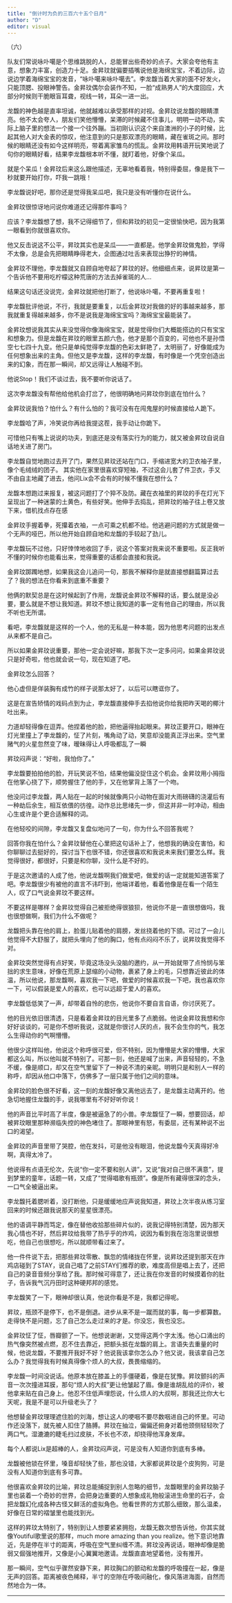 ```yaml
---
title: "倒计时为负的三百六十五个日月"
author: "D"
editor: visual
---
```


（六）

队友们常说咏卟噶是个思维跳脱的人，总能冒出些奇妙的点子。大家会夸他有主意，想象力丰富，创造力十足。金昇玟就偏要插嘴说他是海绵宝宝，不着边际，边说边学着海绵宝宝的发音，“咏卟噶来咏卟噶去”。李龙馥当着大家的面不好发火，只能顶腮、投眼神警告。金昇玟偶尔会装作不知，一脸“成熟男人”的大度回应，大部分时候则干脆眼盲耳聋，视线一转，耳朵一进一出。

龙馥的神色越是直率坦诚，他就越难以承受那样的对视。金昇玟说龙馥的眼睛漂亮。他不太会夸人，朋友们笑他懵懵，呆滞的时候藏不住事儿，明明一动不动，实际上脑子里的想法一个接一个往外蹦。当初刚认识这个来自澳洲的小子的时候，比起其他人对大金表的惊叹，他注意到的只是那双漂亮的眼睛，藏在雀斑之间。那时候的眼睛还没有如今这样明亮，带着离家雏鸟的慌乱。金昇玟用韩语开玩笑地说了句你的眼睛好看，结果李龙馥根本听不懂，就盯着他，好像个呆瓜。

就是个呆瓜！金昇玟后来这么跟他描述，无辜地看着我，特别得委屈，像是我下一秒就要开始打你，吓我一跳哦！

李龙馥说好吧，那你还是觉得我呆瓜吧，我只是没有听懂你在说什么。

金昇玟很惊讶地问说你难道还记得那件事吗？

应该？李龙馥想了想，我不记得细节了，但和昇玟的初见一定很愉快吧，因为我第一眼看到你就很喜欢你。

他又反击说这不公平，昇玟其实也是呆瓜——一直都是。他学金昇玟做鬼脸，学得不太像，总是会先把眼睛睁得老大，企图通过吐舌来表现出狰狞的神情。

金昇玟不理他，李龙馥就又自顾自地夸起了昇玟的好。他细细点来，说昇玟是第一个告诉他不要用吃柠檬这种荒唐的方法去掉雀斑的人...

结果这句话还没说完，金昇玟就把他打断了，他说咏卟噶，不要再重复啦！

李龙馥批评他说，不行，我就是要重复，以后金昇玟对我做的好的事越来越多，那我就重复得越来越多，你不是说我是海绵宝宝吗？海绵宝宝最能装了。

金昇玟想说我其实从来没觉得你像海绵宝宝，就是觉得你们大概能搭边的只有宝宝和想象力。但是龙馥在昇玟的眼里五颜六色，他才是那个百变的，可他也不是孙悟空七七四十九变。他只是单纯觉得李龙馥的色彩太鲜艳了，太明丽了，好像能成为任何想象出来的主角。但他又是李龙馥，这样的李龙馥，有时像是一个凭空创造出来的幻象，而在那一瞬间，却又远得让人触碰不到。

他说Stop！我们不谈过去，我不要听你说话了。

这次李龙馥没有帮他给他机会打岔了，他很明确地问昇玟你到底在怕什么？

金昇玟说我怕？怕什么？有什么怕的？我可没有在闯鬼屋的时候直接给人跪下。

李龙馥哈了声，冷笑说你再给我提这茬，我手动让你跪下。

可惜他只有嘴上说说的功夫，到底还是没有落实行为的能力，就又被金昇玟自说自话地关进了房门。

李龙馥自觉地跑过去开了门，果然见昇玟还站在门口，手缩进宽大的卫衣袖子里，像个毛绒绒的团子。
其实他在家里很喜欢穿短袖，不过这会儿套了件卫衣，手又不由自主地藏了进去，他问Lix会不会有的时候不懂我在想什么？

龙馥本想跑过来报复，被这问题打了个猝不及防。藏在衣袖里的昇玟的手在灯光下呈现出了一种迷蒙的土黄色，有些好笑。他伸手去捣乱，把昇玟的袖子往上卷又放下来，借机找点存在感

金昇玟手握着拳，死攥着衣袖，一点可乘之机都不给。他逃避问题的方式就是做一个无声的哑巴，所以他开始自顾自地和龙馥的手较起了劲儿。

李龙馥玩不过他，只好悻悻地收回了手，说这个答案对我来说不重要啦。反正我听不懂的时候你也能看出来，觉得重要的话都会直接和我说。

金昇玟踯躅地想，如果我这会儿追问一句，那我不解释你是就直接想翻篇算过去了？我的想法在你看来到底重不重要？

他俩的默契总是在这时候起到了作用，龙馥说金昇玟不解释的话，要么就是没必要，要么就是不想让我知道。昇玟不想让我知道的事一定有他自己的理由，所以我不听也无所谓。

看吧，李龙馥就是这样的一个人，他的无私是一种本能，因为他思考问题的出发点从来都不是自己。

所以如果金昇玟说重要，那他一定会说好嘛，那我下次一定多问问，如果金昇玟说只是好奇啦，他也就会说一句，现在知道了吧。

金昇玟怎么回答？

他心虚但是佯装胸有成竹的样子说那太好了，以后可以瞎诓你了。

这是在宣告矫情的戏码点到为止，李龙馥直接伸手去掐他说你给我把昨天喝的椰汁吐出来。

力道却轻得像在逗弄。他捏着他的脸，把他逼得抬起眼来。昇玟正要开口，眼神在灯光里撞上了李龙馥的，怔了片刻，嘴角动了动，笑意却没能真正浮出来。空气里赌气的火星忽然变了味，暧昧得让人呼吸都乱了一瞬


昇玟闷声说：“好啦，我怕你了。”

李龙馥要拍拍他的脸，开玩笑说不怕，结果他偏没捉住这个机会。金昇玟用小拇指在他掌心挠了下，顺势握住了他的手，又在他掌背上落了一个吻。

他没问过李龙馥，两人贴在一起的时候就像两只小动物在面对大雨磅礴的浇灌后有一种劫后余生，相互依偎的彷徨。动作总比思绪先一步，但这并非一时冲动，相由心生或许是个更合适解释的词。

在他轻咬的间隙，李龙馥又复盘似地问了一句，你为什么不回答我呢？

回答你我在怕什么？金昇玟替他在心里把这句话补上了，他想我的确没在害怕，和你聊聊过去挺好的，探讨当下也很不错，你还很喜欢和我说未来我们要怎么样。我觉得很好，都很好，只要是和你聊，没什么是不好的。

于是这次邀请的人成了他，他说龙馥啊我们做爱吧，做爱的话一定就能知道答案了吧。李龙馥很少有被他的直言不讳吓到，他端详着他，看着他像是在看一个陌生人，叹了口气说金昇玟不要这样。

不要这样是哪样？金昇玟觉得自己被拒绝得很狼狈，他说你不是一直很想做吗，我也很想做啊，我们为什么不做呢？

龙馥把头靠在他的肩上，脸蛋儿贴着他的肩膀，发丝挠着他的下颌。可过了一会儿他觉得不大舒服了，就把头埋向了他的胸口，他有点闷闷不乐了，说昇玟我觉得不对。

金昇玟突然觉得有点好笑，毕竟这场没头没脑的邀约，从一开始就带了点怜悯与笨拙的求生意味，好像在荒原上瑟缩的小动物，裹紧了身上的毛，只想靠近彼此的体温，所以他说，那龙馥啊，喜欢我一下吧，做爱的时候喜欢我一下吧，我也喜欢你一下，可以假装是爱人的喜欢，也可以远超于爱人的喜欢。

李龙馥低低笑了一声，却带着自怜的悲伤，他说你不要自言自语，你讨厌死了。

他的目光依旧很清透，只是看着金昇玟的目光里多了点脆弱。他说金昇玟我想和你好好谈谈的，可是你不想听我说，这就是你很讨人厌的点，我不会生你的气，我怎么生得动你的气啊懵懵。

他很少这样叫他，他说这个称呼很可爱，但不特别，因为懵懵是大家的懵懵，大家都这么叫，所以他叫就不特别了。可那一刻，他还是喊了出来，声音轻轻的，不急不缓，像是顺口，却又在空气里留下了一种说不清的亲昵。明明只是和别人一样的称呼，却因从他口中落下，仿佛多了一层只属于他们之间的意味。

金昇玟的脸色很不好看，这一刻的龙馥好像又离他远去了，是龙馥主动离开的。他急切地握住龙馥的手，说我哪里有不好好听你说！

他的声音比平时高了半度，像是被逼急了的小兽。李龙馥怔了一瞬，想要回话，却被昇玟眼里那种濒临失控的神色堵住了。那眼神里有怒，有委屈，还有某种说不出口的渴望。

金昇玟的声音里带了哭腔，他在发抖，可是他没有眼泪，他说龙馥今天真得好冷啊，真得太冷了。

他说得有点语无伦次，先说“你一定不要和别人讲”，又说“我对自己很不满意”，提到梦里的童年，话题一转，又成了“觉得唱歌有瓶颈”。像是所有藏得很深的念头，一口气全被逼出来。

李龙馥托着腮听着，没打断他，只是缓缓地应声说我知道，昇玟上次半夜从练习室回来的时候还跟我说那天的星星很漂亮。

他的语调平静而笃定，像在替他收拾那些碎片似的，说我记得特别清楚，因为那天我心情也不好，然后昇玟给我带了热乎乎的炸鸡，说因为看到我在泡泡里说很想吃，他自己也很想吃，所以就顺带看过来了。

他一件件说下去，把那些昇玟零散、飘忽的情绪拢在怀里，说昇玟还提到那天在炸鸡店碰到了STAY，说自己唱了之前STAY们推荐的歌，难度高但是唱上去了，还把自己的录音音频分享给了我。那时候可得意了，还让我在你发音的时候摸着你的肚子，告诉我气沉丹田时这种硬邦邦的感觉。

李龙馥笑了一下，眼神却很认真，他说你看是不是，我都记得呢。

昇玟，瓶颈不是停下，也不是倒退。进步从来不是一蹴而就的事，每一步都算数。走得快不是问题，忘了自己怎么走过来的才是。你没忘，我也没忘。

金昇玟怔了怔，唇瓣颤了一下。他想说谢谢，又觉得这两个字太浅。他心口涌出的热气像突然被点燃，忍不住去靠近，把额头抵在龙馥的肩上。言语失去重量的时候，他说龙馥，不要推开我好不好？他说我该拿你怎么办？他又说，我该拿自己怎么办？我觉得我有时候真得像个烦人的大叔，畏畏缩缩的。

李龙馥一时间没说话。他原本放在膝盖上的手僵硬着，像是在犹豫。昇玟颤抖的声音一次次撞进耳膜，那句“烦人的大叔”更让他皱起了眉。像是谁胡乱给的评价，被他拿来贴在自己身上。他忍不住低声埋怨说，什么烦人的大叔啊，那我还比你大七天呢，我是不是可以升级老头了？

他想替金昇玟理理遮住脸的刘海，想让这人的哽咽不要尽数咽进自己的怀里。可动作还没落下，就先被人扣住了胳膊。昇玟在抽泣，偏偏还俯身对着他颈侧轻轻吹了两口气。湿漉漉的睫毛扫过皮肤，不长也不浓，却挠得他浑身发痒。

每个人都说Lix是超棒的人，金昇玟闷声说，可是没有人知道你到底有多棒。

龙馥被他锁在怀里，嗓音却轻快了些，那也没错，大家都说昇玟是个皮狗狗，可是没有人知道你到底有多可靠。

他很喜欢金昇玟的比喻，昇玟总能捕捉到别人忽略的细节，龙馥眼里的金昇玟脑子里也装着一个奇妙的世界，会把身边重要的人想象成礼物般滚进生命里的石子，会把龙馥幻化成各种古怪又鲜活的虚拟角色。他看世界的方式那么细致，那么温柔，好像在日常的褶皱里也能找到光。

这样的昇玟太特别了，特别到让人想要紧紧拥抱，龙馥无数次想告诉他，你其实就像Youtiful歌里说的那样，much more amazing than you realize。他下意识地靠近，先是停在半寸的距离，呼吸在空气里纠缠不清。昇玟没再说话，眼神却像是脆弱又倔强地推开，又像是小心翼翼地邀请。龙馥直直地望着他，没有推开。

那一瞬间，空气似乎骤然安静下来，昇玟胸口的颤动和龙馥的呼吸撞在一起，像是无声的回答。距离被夜色稀释，半寸的空隙在呼吸间融化，像风落进海面，自然而然地合为一体。

---
